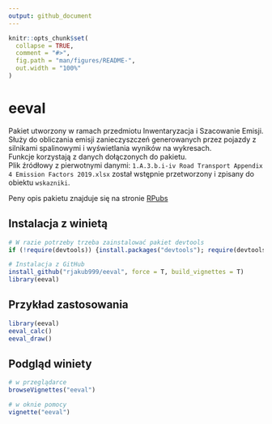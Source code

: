 ```yaml
---
output: github_document
---
```


<!-- README.md is generated from README.Rmd. Please edit that file -->

```r
knitr::opts_chunk$set(
  collapse = TRUE,
  comment = "#>",
  fig.path = "man/figures/README-",
  out.width = "100%"
)
```

# eeval

Pakiet utworzony w ramach przedmiotu Inwentaryzacja i Szacowanie Emisji.  
Służy do obliczania emisji zanieczyszczeń generowanych przez pojazdy z silnikami spalinowymi i wyświetlania wyników na wykresach.  
Funkcje korzystają z danych dołączonych do pakietu.  
Plik źródłowy z pierwotnymi danymi:  `1.A.3.b.i-iv Road Transport Appendix 4 Emission Factors 2019.xlsx` został wstępnie przetworzony i zpisany do obiektu `wskazniki`.

Peny opis pakietu znajduje się na stronie [RPubs](https://rpubs.com/rjakub/eeval_winieta)


## Instalacja z winietą

```r
# W razie potrzeby trzeba zainstalować pakiet devtools
if (!require(devtools)) {install.packages("devtools"); require(devtools)}

# Instalacja z GitHub
install_github("rjakub999/eeval", force = T, build_vignettes = T)
library(eeval)
```

## Przykład zastosowania


```r
library(eeval)
eeval_calc()
eeval_draw()
```



## Podgląd winiety

```r
# w przeglądarce
browseVignettes("eeval")

# w oknie pomocy
vignette("eeval")
```

